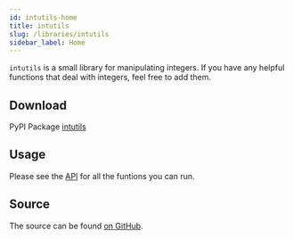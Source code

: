 ```yaml
---
id: intutils-home
title: intutils
slug: /libraries/intutils
sidebar_label: Home
---
```


`intutils` is a small library for manipulating integers.
If you have any helpful functions that deal with integers, feel free to add them.

## Download

<span class="badge badge--success">PyPI Package</span> <a href="https://pypi.org/project/intutils" target="_blank" rel="noopener noreferrer">intutils</a>

## Usage

Please see the [API](./api.mdx) for all the funtions you can run.

## Source

The source can be found [on GitHub](https://github.com/rdilweb/intutils).
